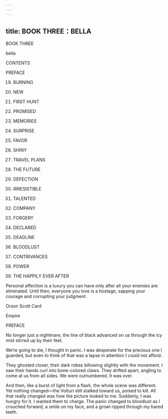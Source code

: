 ```yaml
---
---
---
```

title: BOOK THREE：BELLA
---



BOOK THREE




bella





CONTENTS


PREFACE


19. BURNING


20. NEW


21. FIRST HUNT


22. PROMISED


23. MEMORIES


24. SURPRISE


25. FAVOR


26. SHINY


27. TRAVEL PLANS


28. THE FUTURE


29. DEFECTION


30. IRRESISTIBLE


31. TALENTED


32. COMPANY


33. FORGERY


34. DECLARED


35. DEADLINE


36. BLOODLUST


37. CONTRIVANCES


38. POWER


39. THE HAPPILY EVER AFTER

Personal affection is a luxury you can have only after all your enemies are eliminated. Until then, everyone you love is a hostage, sapping your courage and corrupting your judgment.




Orson Scott Card

Empire





PREFACE





No longer just a nightmare, the line of black advanced on us through the icy mist stirred up by their feet.

We’re going to die, I thought in panic. I was desperate for the precious one I guarded, but even to think of that was a lapse in attention I could not afford.

They ghosted closer, their dark robes billowing slightly with the movement. I saw their hands curl into bone-colored claws. They drifted apart, angling to come at us from all sides. We were outnumbered. It was over.

And then, like a burst of light from a flash, the whole scene was different. Yet nothing changed—the Volturi still stalked toward us, poised to kill. All that really changed was how the picture looked to me. Suddenly, I was hungry for it. I wanted them to charge. The panic changed to bloodlust as I crouched forward, a smile on my face, and a growl ripped through my bared teeth.


